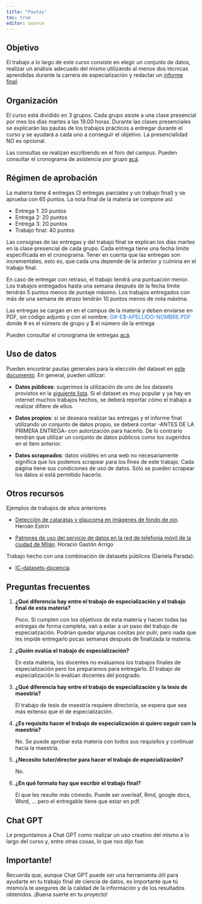 ```yaml
---
title: "Pautas"
toc: true
editor: source
---
```


## Objetivo
El trabajo a lo largo de este curso consiste en elegir un conjunto de datos, realizar un análisis adecuado del mismo utilizando al menos dos técnicas aprendidas durante la carrera de especialización y redactar un [informe final](https://docs.google.com/document/d/1C8z5P3DjV2cQD4m67FoZH5LJJUIoeJhf9CkhazCQrfY/edit?usp=drive_link). 

## Organización
El curso está dividido en 3 grupos. Cada grupo asiste a una clase presencial por mes los días martes a las 19.00 horas. Durante las clases presenciales se explicarán las pautas de los trabajos prácticos a entregar durante el curso y se ayudará a cada uno a conseguir el objetivo. La presencialidad NO es opcional.

Las consultas se realizan escribiendo en el foro del campus. Pueden consultar el cronograma de asistencia por grupo [acá](cronograma.html).

## Régimen de aprobación
La materia tiene 4 entregas (3 entregas parciales y un trabajo final) y se aprueba con 65 puntos. La nota final de la materia se compone así: 

- Entrega 1: 20 puntos
- Entrega 2: 20 puntos
- Entrega 3: 20 puntos
- Trabajo final: 40 puntos

Las consignas de las entregas y del trabajo final se explican los días martes en la clase presencial de cada grupo. Cada entrega tiene una fecha límite especificada en el cronograma. Tener en cuenta que las entregas son incrementales, esto es, que cada una depende de la anterior y culmina en el trabajo final. 

En caso de entregar con retraso, el trabajo tendrá una puntuación menor. Los trabajos entregados hasta una semana después de la fecha límite tendrán 5 puntos menos de puntaje máximo. Los trabajos entregados con más de una semana de atraso tendrán 10 puntos menos de nota máxima.

Las entregas se cargan en en el campus de la materia y deben enviarse en PDF, sin código adjunto y con el nombre: <span style="color:#1776de;">G#-E$-APELLIDO-NOMBRE.PDF</span> donde \# es el número de grupo y \$ el número de la entrega

Pueden consultar el cronograma de entregas [acá](cronograma.html). 

## Uso de datos
Pueden encontrar pautas generales para la elección del dataset en [este documento](https://docs.google.com/document/d/1HzllxEjlBR44Yx5O97CJ_TH-aYdLH-J0Yb4awlfebXQ/edit?usp=drive_link). En general, pueden utilizar:

- **Datos públicos**: 
    sugerimos la utilización de uno de los datasets provistos en la [siguiente lista](https://docs.google.com/document/d/1HzllxEjlBR44Yx5O97CJ_TH-aYdLH-J0Yb4awlfebXQ/edit?usp=drive_link). Si el dataset es muy popular y ya hay en internet muchos trabajos hechos, se deberá reportar cómo el trabajo a realizar difiere de ellos. 

- **Datos propios**: 
    si se deseara realizar las entregas y el informe final utilizando un conjunto de datos propio, se deberá contar -ANTES DE LA PRIMERA ENTREGA- con autorización para hacerlo. De lo contrario tendrán que utilizar un conjunto de datos públicos como los sugeridos en el ítem anterior. 

- **Datos scrapeados**: 
    datos visibles en una web no necesariamente significa que los podemos scrapear para los fines de este trabajo. Cada página tiene sus condiciones de uso de datos. Sólo se pueden scrapear los datos si está permitido hacerlo.

## Otros recursos
Ejemplos de trabajos de años anteriores

- [Detección de cataratas y glaucoma en imágenes de fondo de ojo](http://datamining.dc.uba.ar/datamining/Files/especializacion/Trabajo_hestrin.pdf). 
    Hernán Estrin

- [Patrones de uso del servicio de datos en la red de telefonía móvil de la ciudad de Milán](http://datamining.dc.uba.ar/datamining/Files/especializacion/trabajo_hgarrigo.pdf). 
    Horacio Gastón Arrigo

Trabajo hecho con una combinación de datasets públicos (Daniela Parada):

- [IC-datasets-docencia](https://daniellaparada.github.io/IC-datasets-docencia/)

## Preguntas frecuentes

(@) **¿Qué diferencia hay entre el trabajo de especialización y el trabajo final de esta materia?**

    Poco. Si cumplen con los objetivos de esta materia y hacen todas las entregas de forma completa, van a estar a un paso del trabajo de especialización. Podrían quedar algunas cositas por pulir, pero nada que les impide entregarlo pocas semanas después de finalizada la materia. 

(@) **¿Quién evalúa el trabajo de especialización?**

    En esta materia, los docentes no evaluamos los trabajos finales de especialización pero los preparamos para entregarlo. El trabajo de especialización lo evalúan docentes del posgrado.

(@) **¿Qué diferencia hay entre el trabajo de especialización y la tesis de maestría?**  

    El trabajo de tesis de maestría requiere director/a, se espera que sea más extenso que el de especialización.

(@) **¿Es requisito hacer el trabajo de especialización si quiero seguir con la maestría?**

    No. Se puede aprobar esta materia con todos sus requisitos y continuar hacia la maestría.

(@) **¿Necesito tutor/director para hacer el trabajo de especialización?**

    No.

(@) **¿En qué formato hay que escribir el trabajo final?**

     El que les resulte más cómodo. Puede ser overleaf, Rmd, google docs, Word, … pero el entregable tiene que estar en pdf.


## Chat GPT
Le preguntamos a Chat GPT como realizar un uso creativo del mismo a lo largo del curso y, entre otras cosas, lo que nos dijo fue: 

::: callout-important
## Importante!
Recuerda que, aunque Chat GPT puede ser una herramienta útil para ayudarte en tu trabajo final de ciencia de datos, es importante que tú mismo/a te asegures de la calidad de la información y de los resultados obtenidos. 
¡Buena suerte en tu proyecto!
:::

